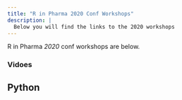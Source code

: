 ```yaml
---
title: "R in Pharma 2020 Conf Workshops"
description: |
  Below you will find the links to the 2020 workshops
---
```


R in Pharma _2020_ conf workshops are below. 

### Vidoes

## Python


